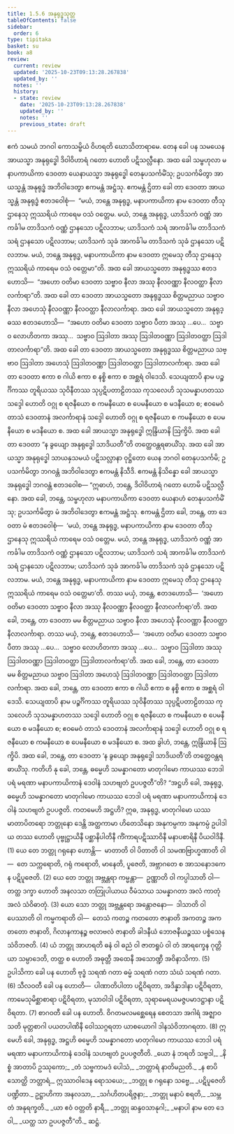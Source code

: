 ```yaml
---
title: 1.5.6 အနုရုဒ္ဓသုတ္တ
tableOfContents: false
sidebar:
  order: 6
type: tipitaka
basket: su
book: a8
review:
  current: review
  updated: '2025-10-23T09:13:28.267838'
  updated_by: ''
  notes: ''
  history:
  - state: review
    date: '2025-10-23T09:13:28.267838'
    updated_by: ''
    notes: ''
    previous_state: draft
---
```



<ReviewStatus review={frontmatter.review} showDetails={true} />

<HypothesisAnnotation frontmatter={frontmatter} />

<DynamicBreadcrumb />

<Division number="46" book="a8" e="ch" v="17" p="90">

<Paragraph number="443" book="a8">
ဧကံ သမယံ ဘဂဝါ ကောသမ္ဗိယံ ဝိဟရတိ ဃောသိတာရာမေ. တေန ခေါ ပန သမယေန အာယသ္မာ အနုရုဒ္ဓေါ ဒိဝါဝိဟာရံ ဂတော ဟောတိ ပဋိသလ္လီနော. အထ ခေါ သမ္ဗဟုလာ မနာပကာယိကာ ဒေဝတာ ယေနာယသ္မာ အနုရုဒ္ဓေါ တေနုပသင်္ကမိံသု; ဥပသင်္ကမိတွာ အာယသ္မန္တံ အနုရုဒ္ဓံ အဘိဝါဒေတွာ ဧကမန္တံ အဋ္ဌံသု. ဧကမန္တံ ဌိတာ ခေါ တာ ဒေဝတာ အာယသ္မန္တံ အနုရုဒ္ဓံ ဧတဒဝေါစုံ—  “မယံ, ဘန္တေ အနုရုဒ္ဓ, မနာပကာယိကာ နာမ ဒေဝတာ တီသု ဌာနေသု ဣဿရိယံ ကာရေမ ဝသံ ဝတ္တေမ. မယံ, ဘန္တေ အနုရုဒ္ဓ, ယာဒိသကံ ဝဏ္ဏံ အာကင်္ခါမ တာဒိသကံ ဝဏ္ဏံ ဌာနသော ပဋိလဘာမ; ယာဒိသကံ သရံ အာကင်္ခါမ တာဒိသကံ သရံ ဌာနသော ပဋိလဘာမ; ယာဒိသကံ သုခံ အာကင်္ခါမ တာဒိသကံ သုခံ ဌာနသော ပဋိလဘာမ. မယံ, ဘန္တေ အနုရုဒ္ဓ, မနာပကာယိကာ နာမ ဒေဝတာ ဣမေသု တီသု ဌာနေသု ဣဿရိယံ ကာရေမ ဝသံ ဝတ္တေမာ”တိ.
</Paragraph>

<Paragraph number="444" book="a8">
အထ ခေါ အာယသ္မတော အနုရုဒ္ဓဿ ဧတဒဟောသိ—  “အဟော ဝတိမာ ဒေဝတာ သဗ္ဗာဝ နီလာ အဿု နီလဝဏ္ဏာ နီလဝတ္ထာ နီလာလင်္ကာရာ”တိ. အထ ခေါ တာ ဒေဝတာ အာယသ္မတော အနုရုဒ္ဓဿ စိတ္တမညာယ သဗ္ဗာဝ နီလာ အဟေသုံ နီလဝဏ္ဏာ နီလဝတ္ထာ နီလာလင်္ကာရာ.
</Paragraph>

<Paragraph number="445" book="a8">
အထ ခေါ အာယသ္မတော အနုရုဒ္ဓဿ ဧတဒဟောသိ—  “အဟော ဝတိမာ ဒေဝတာ သဗ္ဗာဝ ပီတာ အဿု …ပေ…  သဗ္ဗာဝ လောဟိတကာ အဿု…  သဗ္ဗာဝ ဩဒါတာ အဿု ဩဒါတဝဏ္ဏာ ဩဒါတဝတ္ထာ ဩဒါတာလင်္ကာရာ”တိ. အထ ခေါ တာ ဒေဝတာ အာယသ္မတော အနုရုဒ္ဓဿ စိတ္တမညာယ သဗ္ဗာဝ ဩဒါတာ အဟေသုံ ဩဒါတဝဏ္ဏာ ဩဒါတဝတ္ထာ ဩဒါတာလင်္ကာရာ.
</Paragraph>

<Paragraph number="446" book="a8">
အထ ခေါ တာ ဒေဝတာ ဧကာ စ ဂါယိ ဧကာ စ နစ္စိ ဧကာ စ အစ္ဆရံ ဝါဒေသိ. သေယျထာပိ နာမ ပဉ္စင်္ဂိကဿ တူရိယဿ သုဝိနီတဿ သုပ္ပဋိပတာဠိတဿ ကုသလေဟိ သုသမန္နာဟတဿ သဒ္ဒေါ ဟောတိ ဝဂ္ဂု စ ရဇနီယော စ ကမနီယော စ ပေမနီယော စ မဒနီယော စ; ဧဝမေဝံ တာသံ ဒေဝတာနံ အလင်္ကာရာနံ သဒ္ဒေါ ဟောတိ ဝဂ္ဂု စ ရဇနီယော စ ကမနီယော စ ပေမနီယော စ မဒနီယော စ. အထ ခေါ အာယသ္မာ အနုရုဒ္ဓေါ ဣန္ဒြိယာနိ ဩက္ခိပိ.
</Paragraph>

<Paragraph number="447" book="a8">
အထ ခေါ တာ ဒေဝတာ “န ခွယျော အနုရုဒ္ဓေါ သာဒိယတီ”တိ တတ္ထေဝန္တရဓာယိံသု. အထ ခေါ အာယသ္မာ အနုရုဒ္ဓေါ သာယနှသမယံ ပဋိသလ္လာနာ ဝုဋ္ဌိတော ယေန ဘဂဝါ တေနုပသင်္ကမိ; ဥပသင်္ကမိတွာ ဘဂဝန္တံ အဘိဝါဒေတွာ ဧကမန္တံ နိသီဒိ. ဧကမန္တံ နိသိန္နော ခေါ အာယသ္မာ အနုရုဒ္ဓေါ ဘဂဝန္တံ ဧတဒဝေါစ—
</Paragraph>

<Paragraph number="448" book="a8">
“ဣဓာဟံ, ဘန္တေ, ဒိဝါဝိဟာရံ ဂတော ဟောမိ ပဋိသလ္လီနော. အထ ခေါ, ဘန္တေ, သမ္ဗဟုလာ မနာပကာယိကာ ဒေဝတာ ယေနာဟံ တေနုပသင်္ကမိံသု; ဥပသင်္ကမိတွာ မံ အဘိဝါဒေတွာ ဧကမန္တံ အဋ္ဌံသု. ဧကမန္တံ ဌိတာ ခေါ, ဘန္တေ, တာ ဒေဝတာ မံ ဧတဒဝေါစုံ—  ‘မယံ, ဘန္တေ အနုရုဒ္ဓ, မနာပကာယိကာ နာမ ဒေဝတာ တီသု ဌာနေသု ဣဿရိယံ ကာရေမ ဝသံ ဝတ္တေမ. မယံ, ဘန္တေ အနုရုဒ္ဓ, ယာဒိသကံ ဝဏ္ဏံ အာကင်္ခါမ တာဒိသကံ ဝဏ္ဏံ ဌာနသော ပဋိလဘာမ; ယာဒိသကံ သရံ အာကင်္ခါမ တာဒိသကံ သရံ ဌာနသော ပဋိလဘာမ; ယာဒိသကံ သုခံ အာကင်္ခါမ တာဒိသကံ သုခံ ဌာနသော ပဋိလဘာမ. မယံ, ဘန္တေ အနုရုဒ္ဓ, မနာပကာယိကာ နာမ ဒေဝတာ ဣမေသု တီသု ဌာနေသု ဣဿရိယံ ကာရေမ ဝသံ ဝတ္တေမာ’တိ. တဿ မယှံ, ဘန္တေ, ဧတဒဟောသိ—  ‘အဟော ဝတိမာ ဒေဝတာ သဗ္ဗာဝ နီလာ အဿု နီလဝဏ္ဏာ နီလဝတ္ထာ နီလာလင်္ကာရာ’တိ. အထ ခေါ, ဘန္တေ, တာ ဒေဝတာ မမ စိတ္တမညာယ သဗ္ဗာဝ နီလာ အဟေသုံ နီလဝဏ္ဏာ နီလဝတ္ထာ နီလာလင်္ကာရာ.
</Paragraph>

<Paragraph number="449" book="a8">
တဿ မယှံ, ဘန္တေ, ဧတဒဟောသိ—  ‘အဟော ဝတိမာ ဒေဝတာ သဗ္ဗာဝ ပီတာ အဿု …ပေ…  သဗ္ဗာဝ လောဟိတကာ အဿု …ပေ…  သဗ္ဗာဝ ဩဒါတာ အဿု ဩဒါတဝဏ္ဏာ ဩဒါတဝတ္ထာ ဩဒါတာလင်္ကာရာ’တိ. အထ ခေါ, ဘန္တေ, တာ ဒေဝတာ မမ စိတ္တမညာယ သဗ္ဗာဝ ဩဒါတာ အဟေသုံ ဩဒါတဝဏ္ဏာ ဩဒါတဝတ္ထာ ဩဒါတာလင်္ကာရာ.
</Paragraph>

<Paragraph number="450" book="a8">
အထ ခေါ, ဘန္တေ, တာ ဒေဝတာ ဧကာ စ ဂါယိ ဧကာ စ နစ္စိ ဧကာ စ အစ္ဆရံ ဝါဒေသိ. သေယျထာပိ နာမ ပဉ္စင်္ဂိကဿ တူရိယဿ သုဝိနီတဿ သုပ္ပဋိပတာဠိတဿ ကုသလေဟိ သုသမန္နာဟတဿ သဒ္ဒေါ ဟောတိ ဝဂ္ဂု စ ရဇနီယော စ ကမနီယော စ ပေမနီယော စ မဒနီယော စ; ဧဝမေဝံ တာသံ ဒေဝတာနံ အလင်္ကာရာနံ သဒ္ဒေါ ဟောတိ ဝဂ္ဂု စ ရဇနီယော စ ကမနီယော စ ပေမနီယော စ မဒနီယော စ. အထ ခွါဟံ, ဘန္တေ, ဣန္ဒြိယာနိ ဩက္ခိပိ.
</Paragraph>

<Paragraph number="451" book="a8">
အထ ခေါ, ဘန္တေ, တာ ဒေဝတာ ‘န ခွယျော အနုရုဒ္ဓေါ သာဒိယတီ’တိ တတ္ထေဝန္တရဓာယိံသု. ကတိဟိ နု ခေါ, ဘန္တေ, ဓမ္မေဟိ သမန္နာဂတော မာတုဂါမော ကာယဿ ဘေဒါ ပရံ မရဏာ မနာပကာယိကာနံ ဒေဝါနံ သဟဗျတံ ဥပပဇ္ဇတီ”တိ?
</Paragraph>

<Paragraph number="452" book="a8">
“အဋ္ဌဟိ ခေါ, အနုရုဒ္ဓ, ဓမ္မေဟိ သမန္နာဂတော မာတုဂါမော ကာယဿ ဘေဒါ ပရံ မရဏာ မနာပကာယိကာနံ ဒေဝါနံ သဟဗျတံ ဥပပဇ္ဇတိ. ကတမေဟိ အဋ္ဌဟိ? ဣဓ, အနုရုဒ္ဓ, မာတုဂါမော ယဿ မာတာပိတရော ဘတ္တုနော ဒေန္တိ အတ္ထကာမာ ဟိတေသိနော အနုကမ္ပကာ အနုကမ္ပံ ဥပါဒါယ တဿ ဟောတိ ပုဗ္ဗုဋ္ဌာယိနီ ပစ္ဆာနိပါတိနီ ကိံကာရပဋိဿာဝိနီ မနာပစာရိနီ ပိယဝါဒိနီ. (1)
</Paragraph>

<Paragraph number="453" book="a8">
ယေ တေ ဘတ္တု ဂရုနော ဟောန္တိ—  မာတာတိ ဝါ ပိတာတိ ဝါ သမဏဗြာဟ္မဏာတိ ဝါ—  တေ သက္ကရောတိ, ဂရုံ ကရောတိ, မာနေတိ, ပူဇေတိ, အဗ္ဘာဂတေ စ အာသနောဒကေန ပဋိပူဇေတိ. (2)
</Paragraph>

<Paragraph number="454" book="a8">
ယေ တေ ဘတ္တု အဗ္ဘန္တရာ ကမ္မန္တာ—  ဥဏ္ဏာတိ ဝါ ကပ္ပါသာတိ ဝါ—  တတ္ထ ဒက္ခာ ဟောတိ အနလသာ တတြုပါယာယ ဝီမံသာယ သမန္နာဂတာ အလံ ကာတုံ အလံ သံဝိဓာတုံ. (3)
</Paragraph>

<Paragraph number="455" book="a8">
ယော သော ဘတ္တု အဗ္ဘန္တရော အန္တောဇနော—  ဒါသာတိ ဝါ ပေဿာတိ ဝါ ကမ္မကရာတိ ဝါ—  တေသံ ကတဉ္စ ကတတော ဇာနာတိ အကတဉ္စ အကတတော ဇာနာတိ, ဂိလာနကာနဉ္စ ဗလာဗလံ ဇာနာတိ ခါဒနီယံ ဘောဇနီယဉ္စဿ ပစ္စံသေန သံဝိဘဇတိ. (4)
</Paragraph>

<Paragraph number="456" book="a8">
ယံ ဘတ္တု အာဟရတိ ဓနံ ဝါ ဓညံ ဝါ ဇာတရူပံ ဝါ တံ အာရက္ခေန ဂုတ္တိယာ သမ္ပာဒေတိ, တတ္ထ စ ဟောတိ အဓုတ္တီ အထေနီ အသောဏ္ဍီ အဝိနာသိကာ. (5)
</Paragraph>

<Paragraph number="457" book="a8">
ဥပါသိကာ ခေါ ပန ဟောတိ ဗုဒ္ဓံ သရဏံ ဂတာ ဓမ္မံ သရဏံ ဂတာ သံဃံ သရဏံ ဂတာ. (6)
</Paragraph>

<Paragraph number="458" book="a8">
သီလဝတီ ခေါ ပန ဟောတိ—  ပါဏာတိပါတာ ပဋိဝိရတာ, အဒိန္နာဒါနာ ပဋိဝိရတာ, ကာမေသုမိစ္ဆာစာရာ ပဋိဝိရတာ, မုသာဝါဒါ ပဋိဝိရတာ, သုရာမေရယမဇ္ဇပမာဒဋ္ဌာနာ ပဋိဝိရတာ. (7)
</Paragraph>

<Paragraph number="459" book="a8">
စာဂဝတီ ခေါ ပန ဟောတိ. ဝိဂတမလမစ္ဆေရေန စေတသာ အဂါရံ အဇ္ဈာဝသတိ မုတ္တစာဂါ ပယတပါဏိနီ ဝေါဿဂ္ဂရတာ ယာစယောဂါ ဒါနသံဝိဘာဂရတာ. (8)
</Paragraph>

<Paragraph number="460" book="a8">
ဣမေဟိ ခေါ, အနုရုဒ္ဓ, အဋ္ဌဟိ ဓမ္မေဟိ သမန္နာဂတော မာတုဂါမော ကာယဿ ဘေဒါ ပရံ မရဏာ မနာပကာယိကာနံ ဒေဝါနံ သဟဗျတံ ဥပပဇ္ဇတီတိ.
</Paragraph>

<Paragraph number="461" type="verses" book="a8">
_ယော နံ ဘရတိ သဗ္ဗဒါ,_  
_နိစ္စံ အာတာပိ ဥဿုကော;_  
_တံ သဗ္ဗကာမဒံ ပေါသံ,_  
_ဘတ္တာရံ နာတိမညတိ._  

</Paragraph>

<Paragraph number="462" type="verses" book="a8">
_န စာပိ သောတ္ထိ ဘတ္တာရံ,_  
ဣဿာဝါဒေန ရောသယေ;_  
_ဘတ္တု စ ဂရုနော သဗ္ဗေ,_  
_ပဋိပူဇေတိ ပဏ္ဍိတာ._  

</Paragraph>

<Paragraph number="463" type="verses" book="a8">
ဥဋ္ဌာဟိကာ အနလသာ,_  
_သင်္ဂဟိတပရိဇ္ဇနာ;_  
_ဘတ္တု မနာပံ စရတိ,_  
_သမ္ဘတံ အနုရက္ခတိ._  

</Paragraph>

<Paragraph number="464" type="verses" book="a8">
_ယာ ဧဝံ ဝတ္တတိ နာရီ,_  
_ဘတ္တု ဆန္ဒဝသာနုဂါ;_  
_မနာပါ နာမ တေ ဒေဝါ,_  
_ယတ္ထ သာ ဥပပဇ္ဇတီ”တိ._  


</Paragraph>
</Division>

<Paragraph number="465" type="center" book="a8">
ဆဋ္ဌံ.
</Paragraph>